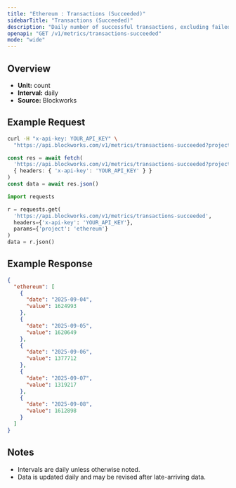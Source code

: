 ```yaml
---
title: "Ethereum : Transactions (Succeeded)"
sidebarTitle: "Transactions (Succeeded)"
description: "Daily number of successful transactions, excluding failed transactions."
openapi: "GET /v1/metrics/transactions-succeeded"
mode: "wide"
---
```


## Overview

- **Unit:** count
- **Interval:** daily
- **Source:** Blockworks

## Example Request

<CodeGroup>

```bash cURL
curl -H "x-api-key: YOUR_API_KEY" \
  "https://api.blockworks.com/v1/metrics/transactions-succeeded?project=ethereum"
```

```typescript TypeScript
const res = await fetch(
  'https://api.blockworks.com/v1/metrics/transactions-succeeded?project=ethereum',
  { headers: { 'x-api-key': 'YOUR_API_KEY' } }
)
const data = await res.json()
```

```python Python
import requests

r = requests.get(
  'https://api.blockworks.com/v1/metrics/transactions-succeeded',
  headers={'x-api-key': 'YOUR_API_KEY'},
  params={'project': 'ethereum'}
)
data = r.json()
```

</CodeGroup>

## Example Response

```json
{
  "ethereum": [
    {
      "date": "2025-09-04",
      "value": 1624993
    },
    {
      "date": "2025-09-05",
      "value": 1620649
    },
    {
      "date": "2025-09-06",
      "value": 1377712
    },
    {
      "date": "2025-09-07",
      "value": 1319217
    },
    {
      "date": "2025-09-08",
      "value": 1612898
    }
  ]
}
```

## Notes
- Intervals are daily unless otherwise noted.
- Data is updated daily and may be revised after late-arriving data.
